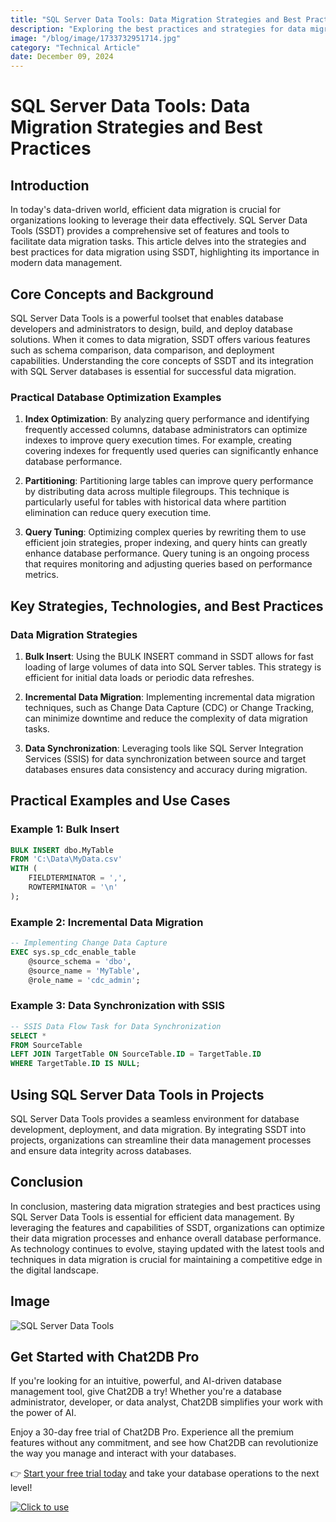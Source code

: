 ```yaml
---
title: "SQL Server Data Tools: Data Migration Strategies and Best Practices"
description: "Exploring the best practices and strategies for data migration using SQL Server Data Tools."
image: "/blog/image/1733732951714.jpg"
category: "Technical Article"
date: December 09, 2024
---
```


# SQL Server Data Tools: Data Migration Strategies and Best Practices

## Introduction

In today's data-driven world, efficient data migration is crucial for organizations looking to leverage their data effectively. SQL Server Data Tools (SSDT) provides a comprehensive set of features and tools to facilitate data migration tasks. This article delves into the strategies and best practices for data migration using SSDT, highlighting its importance in modern data management.

## Core Concepts and Background

SQL Server Data Tools is a powerful toolset that enables database developers and administrators to design, build, and deploy database solutions. When it comes to data migration, SSDT offers various features such as schema comparison, data comparison, and deployment capabilities. Understanding the core concepts of SSDT and its integration with SQL Server databases is essential for successful data migration.

### Practical Database Optimization Examples

1. **Index Optimization**: By analyzing query performance and identifying frequently accessed columns, database administrators can optimize indexes to improve query execution times. For example, creating covering indexes for frequently used queries can significantly enhance database performance.

2. **Partitioning**: Partitioning large tables can improve query performance by distributing data across multiple filegroups. This technique is particularly useful for tables with historical data where partition elimination can reduce query execution time.

3. **Query Tuning**: Optimizing complex queries by rewriting them to use efficient join strategies, proper indexing, and query hints can greatly enhance database performance. Query tuning is an ongoing process that requires monitoring and adjusting queries based on performance metrics.

## Key Strategies, Technologies, and Best Practices

### Data Migration Strategies

1. **Bulk Insert**: Using the BULK INSERT command in SSDT allows for fast loading of large volumes of data into SQL Server tables. This strategy is efficient for initial data loads or periodic data refreshes.

2. **Incremental Data Migration**: Implementing incremental data migration techniques, such as Change Data Capture (CDC) or Change Tracking, can minimize downtime and reduce the complexity of data migration tasks.

3. **Data Synchronization**: Leveraging tools like SQL Server Integration Services (SSIS) for data synchronization between source and target databases ensures data consistency and accuracy during migration.

## Practical Examples and Use Cases

### Example 1: Bulk Insert

```sql
BULK INSERT dbo.MyTable
FROM 'C:\Data\MyData.csv'
WITH (
    FIELDTERMINATOR = ',',
    ROWTERMINATOR = '\n'
);
```

### Example 2: Incremental Data Migration

```sql
-- Implementing Change Data Capture
EXEC sys.sp_cdc_enable_table
    @source_schema = 'dbo',
    @source_name = 'MyTable',
    @role_name = 'cdc_admin';
```

### Example 3: Data Synchronization with SSIS

```sql
-- SSIS Data Flow Task for Data Synchronization
SELECT *
FROM SourceTable
LEFT JOIN TargetTable ON SourceTable.ID = TargetTable.ID
WHERE TargetTable.ID IS NULL;
```

## Using SQL Server Data Tools in Projects

SQL Server Data Tools provides a seamless environment for database development, deployment, and data migration. By integrating SSDT into projects, organizations can streamline their data management processes and ensure data integrity across databases.

## Conclusion

In conclusion, mastering data migration strategies and best practices using SQL Server Data Tools is essential for efficient data management. By leveraging the features and capabilities of SSDT, organizations can optimize their data migration processes and enhance overall database performance. As technology continues to evolve, staying updated with the latest tools and techniques in data migration is crucial for maintaining a competitive edge in the digital landscape.

## Image

![SQL Server Data Tools](https://example.com/sql-server-data-tools.jpg)

## Get Started with Chat2DB Pro

If you're looking for an intuitive, powerful, and AI-driven database management tool, give Chat2DB a try! Whether you're a database administrator, developer, or data analyst, Chat2DB simplifies your work with the power of AI.

Enjoy a 30-day free trial of Chat2DB Pro. Experience all the premium features without any commitment, and see how Chat2DB can revolutionize the way you manage and interact with your databases.

👉 [Start your free trial today](https://chat2db.ai/pricing) and take your database operations to the next level!


[![Click to use](/image/blog/bg/chat2db.jpg)](https://chat2db.ai/)
